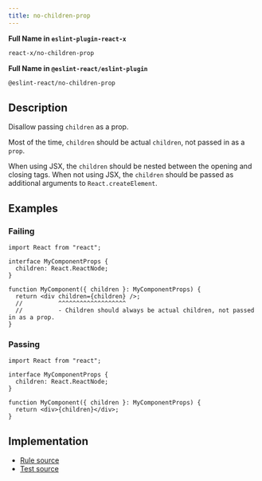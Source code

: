 ```yaml
---
title: no-children-prop
---
```


**Full Name in `eslint-plugin-react-x`**

```sh copy
react-x/no-children-prop
```

**Full Name in `@eslint-react/eslint-plugin`**

```sh copy
@eslint-react/no-children-prop
```

## Description

Disallow passing `children` as a prop.

Most of the time, `children` should be actual `children`, not passed in as a `prop`.

When using JSX, the `children` should be nested between the opening and closing tags. When not using JSX, the `children` should be passed as additional arguments to `React.createElement`.

## Examples

### Failing

```tsx
import React from "react";

interface MyComponentProps {
  children: React.ReactNode;
}

function MyComponent({ children }: MyComponentProps) {
  return <div children={children} />;
  //          ^^^^^^^^^^^^^^^^^^^
  //          - Children should always be actual children, not passed in as a prop.
}
```

### Passing

```tsx
import React from "react";

interface MyComponentProps {
  children: React.ReactNode;
}

function MyComponent({ children }: MyComponentProps) {
  return <div>{children}</div>;
}
```

## Implementation

- [Rule source](https://github.com/Rel1cx/eslint-react/tree/main/packages/plugins/eslint-plugin-react-x/src/rules/no-children-prop.ts)
- [Test source](https://github.com/Rel1cx/eslint-react/tree/main/packages/plugins/eslint-plugin-react-x/src/rules/no-children-prop.spec.ts)
